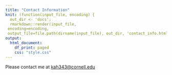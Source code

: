 ```yaml
---
title: "Contact Information"
knit: (function(input_file, encoding) {
  out_dir <- 'docs';
  rmarkdown::render(input_file,
 encoding=encoding,
 output_file=file.path(dirname(input_file), out_dir, 'contact_info.html'))})
output:
  html_document:
    df_print: paged
    css: "style.css"
---
```


Please contact me at [kah343@cornell.edu]()